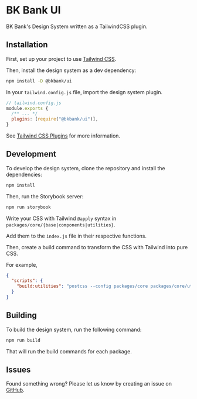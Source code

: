 
<Meta title="Introduction" />

# BK Bank UI

BK Bank's Design System written as a TailwindCSS plugin.

## Installation

First, set up your project to use [Tailwind CSS](https://tailwindcss.com/docs/installation).

Then, install the design system as a dev dependency:

```bash
npm install -D @bkbank/ui
```

In your `tailwind.config.js` file, import the design system plugin.

```js
// tailwind.config.js
module.exports {
  /** ... */
  plugins: [require("@bkbank/ui")],
}
```

See [Tailwind CSS Plugins](https://tailwindcss.com/docs/plugins) for more information.

## Development

To develop the design system, clone the repository and install the dependencies:

```bash
npm install
```

Then, run the Storybook server:

```bash
npm run storybook
```

Write your CSS with Tailwind `@apply` syntax in `packages/core/{base|components|utilities}`.

Add them to the `index.js` file in their respective functions.

Then, create a build command to transform the CSS with Tailwind into pure CSS.

For example,

```json
{
  "scripts": {
    "build:utilities": "postcss --config packages/core packages/core/utilities/index.css -o dist/utilities.css"
  }
}
```

## Building

To build the design system, run the following command:

```bash
npm run build
```

That will run the build commands for each package.

## Issues

Found something wrong? Please let us know by creating an issue on [GitHub](https://github.com/jvzaniolo/bkbank-ui/issues).

